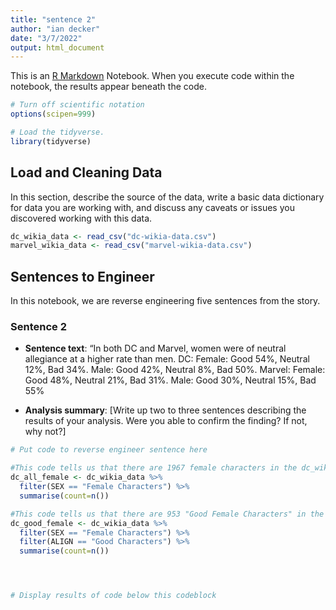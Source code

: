 ```yaml
---
title: "sentence 2"
author: "ian decker"
date: "3/7/2022"
output: html_document
---
```


This is an [R Markdown](http://rmarkdown.rstudio.com) Notebook. When you execute code within the notebook, the results appear beneath the code. 


```r
# Turn off scientific notation
options(scipen=999)

# Load the tidyverse.
library(tidyverse)
```

## Load and Cleaning Data

In this section, describe the source of the data, write a basic data dictionary for data you are working with, and discuss any caveats or issues you discovered working with this data. 

```r
dc_wikia_data <- read_csv("dc-wikia-data.csv")
marvel_wikia_data <- read_csv("marvel-wikia-data.csv")
```

## Sentences to Engineer
In this notebook, we are reverse engineering five sentences from the story.

### Sentence 2

* **Sentence text**: “In both DC and Marvel, women were of neutral allegiance at a higher rate than men. DC: Female: Good 54%, Neutral 12%, Bad 34%. Male: Good 42%, Neutral 8%, Bad 50%. Marvel: Female: Good 48%, Neutral 21%, Bad 31%. Male: Good 30%, Neutral 15%, Bad 55%

* **Analysis summary**: [Write up two to three sentences describing the results of your analysis.  Were you able to confirm the finding? If not, why not?]

```r
# Put code to reverse engineer sentence here

#This code tells us that there are 1967 female characters in the dc_wikia_data set.
dc_all_female <- dc_wikia_data %>%
  filter(SEX == "Female Characters") %>%
  summarise(count=n())

#This code tells us that there are 953 "Good Female Characters" in the dc_wikia_data set.
dc_good_female <- dc_wikia_data %>%
  filter(SEX == "Female Characters") %>% 
  filter(ALIGN == "Good Characters") %>%
  summarise(count=n())




# Display results of code below this codeblock

```



